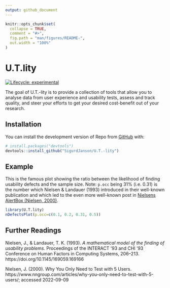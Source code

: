```yaml
---
output: github_document
---
```


<!-- README.md is generated from README.Rmd. Please edit that file -->

```r
knitr::opts_chunk$set(
  collapse = TRUE,
  comment = "#>",
  fig.path = "man/figures/README-",
  out.width = "100%"
)
```

# U.T.lity

<!-- badges: start -->
[![Lifecycle: experimental](https://img.shields.io/badge/lifecycle-experimental-orange.svg)](https://lifecycle.r-lib.org/articles/stages.html#experimental)
<!-- badges: end -->

The goal of U.T.-lity is to provide a collection of tools that allow you to analyse data from user experience and usability tests, assess and track quality, and steer your efforts to get your desired cost-benefit out of your research.


## Installation

You can install the development version of Repo from [GitHub](https://github.com/) with:

``` r
# install.packages("devtools")
devtools::install_github("SigurdJanson/U.T.-lity")
```


## Example

This is the famous plot showing the ratio between the likelihood of finding usability defects and the sample size. Note: `p.occ` being 31% (i.e. 0.31) is the number which Nielsen & Landauer (1993) introduced in their well-known publication and which led to the even more well-known post in [Nielsens AlertBox (Nielsen, 2000)](https://www.nngroup.com/articles/why-you-only-need-to-test-with-5-users/).

```r
library(U.T.lity)
nDefectsPlot(p.occ=c(0.1, 0.2, 0.31, 0.5))
```



## Further Readings

Nielsen, J., & Landauer, T. K. (1993). *A mathematical model of the finding of usability problems*. Proceedings of the INTERACT ’93 and CHI ’93 Conference on Human Factors in Computing Systems, 206–213. https://doi.org/10.1145/169059.169166

Nielsen, J. (2000). Why You Only Need to Test with 5 Users. https://www.nngroup.com/articles/why-you-only-need-to-test-with-5-users/; accessed 2022-09-09
